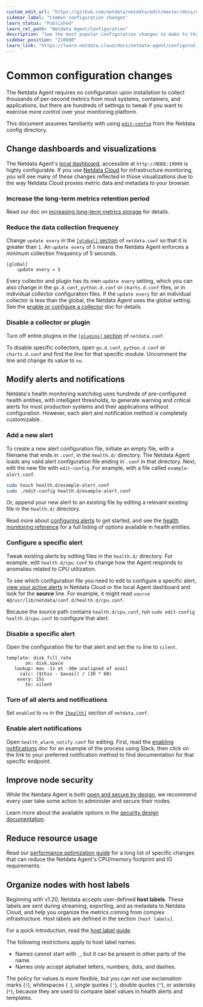 ```yaml
---
custom_edit_url: "https://github.com/netdata/netdata/edit/master/docs/netdata-agent/configuration/common-configuration-changes.md"
sidebar_label: "Common configuration changes"
learn_status: "Published"
learn_rel_path: "Netdata Agent/Configuration"
description: "See the most popular configuration changes to make to the Netdata Agent, including longer metrics retention, reduce sampling, and more."
sidebar_position: "210080"
learn_link: "https://learn.netdata.cloud/docs/netdata-agent/configuration/common-configuration-changes"
---
```


# Common configuration changes

The Netdata Agent requires no configuration upon installation to collect thousands of per-second metrics from most
systems, containers, and applications, but there are hundreds of settings to tweak if you want to exercise more control
over your monitoring platform.

This document assumes familiarity with
using [`edit-config`](/docs/netdata-agent/configuration) from the Netdata config
directory.

## Change dashboards and visualizations

The Netdata Agent's [local dashboard](/docs/dashboards-and-charts), accessible
at `http://NODE:19999` is highly configurable. If
you use [Netdata Cloud](/docs/netdata-cloud)
for infrastructure monitoring, you
will see many of these
changes reflected in those visualizations due to the way Netdata Cloud proxies metric data and metadata to your browser.

### Increase the long-term metrics retention period

Read our doc on [increasing long-term metrics storage](/docs/netdata-agent/configuration/optimizing-metrics-database/change-how-long-netdata-stores-metrics) for details.

### Reduce the data collection frequency

Change `update every` in
the [`[global]` section](/docs/netdata-agent/configuration/daemon-configuration#global-section-options)
of `netdata.conf` so
that it is greater than `1`. An `update every` of `5` means the Netdata Agent enforces a _minimum_ collection frequency
of 5 seconds.

```text
[global]
    update every = 5
```

Every collector and plugin has its own `update every` setting, which you can also change in the `go.d.conf`,
`python.d.conf` or `charts.d.conf` files, or in individual collector configuration files. If the `update
every` for an individual collector is less than the global, the Netdata Agent uses the global setting. See
the [enable or configure a collector](/docs/collecting-metrics/collectors-configuration#enable-and-disable-a-specific-collection-module)
doc for details.

### Disable a collector or plugin

Turn off entire plugins in
the [`[plugins]` section](/docs/netdata-agent/configuration/daemon-configuration#plugins-section-options)
of
`netdata.conf`.

To disable specific collectors, open `go.d.conf`, `python.d.conf` or `charts.d.conf` and find the line
for that specific module. Uncomment the line and change its value to `no`.

## Modify alerts and notifications

Netdata's health monitoring watchdog uses hundreds of pre-configured health entities, with intelligent thresholds, to
generate warning and critical alerts for most production systems and their applications without configuration. However,
each alert and notification method is completely customizable.

### Add a new alert

To create a new alert configuration file, initiate an empty file, with a filename that ends in `.conf`, in the
`health.d/` directory. The Netdata Agent loads any valid alert configuration file ending in `.conf` in that directory.
Next, edit the new file with `edit-config`. For example, with a file called `example-alert.conf`.

```bash
sudo touch health.d/example-alert.conf
sudo ./edit-config health.d/example-alert.conf
```

Or, append your new alert to an existing file by editing a relevant existing file in the `health.d/` directory.

Read more about [configuring alerts](/docs/alerts-&-notifications/alert-configuration-reference) to
get started, and see
the [health monitoring reference](/docs/alerts-&-notifications/alert-configuration-reference) for a full listing
of options available in health entities.

### Configure a specific alert

Tweak existing alerts by editing files in the `health.d/` directory. For example, edit `health.d/cpu.conf` to change how
the Agent responds to anomalies related to CPU utilization.

To see which configuration file you need to edit to configure a specific
alert, [view your active alerts](/docs/dashboards-and-charts/alerts-tab) in
Netdata Cloud or the local Agent dashboard and look for the **source** line. For example, it might
read `source  4@/usr/lib/netdata/conf.d/health.d/cpu.conf`.

Because the source path contains `health.d/cpu.conf`, run `sudo edit-config health.d/cpu.conf` to configure that alert.

### Disable a specific alert

Open the configuration file for that alert and set the `to` line to `silent`.

```text
template: disk_fill_rate
       on: disk.space
   lookup: max -1s at -30m unaligned of avail
     calc: ($this - $avail) / (30 * 60)
    every: 15s
       to: silent
```

### Turn of all alerts and notifications

Set `enabled` to `no` in
the [`[health]`](/docs/netdata-agent/configuration/daemon-configuration#health-section-options)
section of `netdata.conf`.

### Enable alert notifications

Open `health_alarm_notify.conf` for editing. First, read the [enabling notifications](/docs/alerts-&-notifications/notifications/agent-dispatched-notifications/agent-notifications-reference) doc
for an example of the process using Slack, then
click on the link to your preferred notification method to find documentation for that specific endpoint.

## Improve node security

While the Netdata Agent is both [open and secure by design](https://www.netdata.cloud/blog/netdata-agent-dashboard/), we
recommend every user take some action to administer and secure their nodes.

Learn more about the available options in the [security design documentation](/docs/security-and-privacy-design).

## Reduce resource usage

Read
our [performance optimization guide](/docs/netdata-agent/configuration/how-to-optimize-the-netdata-agent-s-performance)
for a long list of specific changes
that can reduce the Netdata Agent's CPU/memory footprint and IO requirements.

## Organize nodes with host labels

Beginning with v1.20, Netdata accepts user-defined **host labels**. These labels are sent during streaming, exporting,
and as metadata to Netdata Cloud, and help you organize the metrics coming from complex infrastructure. Host labels are
defined in the section `[host labels]`.

For a quick introduction, read
the [host label guide](/docs/netdata-agent/configuration/organize-systems-metrics-and-alerts).

The following restrictions apply to host label names:

- Names cannot start with `_`, but it can be present in other parts of the name.
- Names only accept alphabet letters, numbers, dots, and dashes.

The policy for values is more flexible, but you can not use exclamation marks (`!`), whitespaces (` `), single quotes
(`'`), double quotes (`"`), or asterisks (`*`), because they are used to compare label values in health alerts and
templates.
